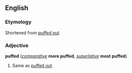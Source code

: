 ==English==
===Etymology===
Shortened from ''[[puffed out]]''.

===Adjective===
'''puffed''' (''[[comparative]]'' '''more puffed''', ''[[superlative]]'' '''most puffed''')

#Same as [[puffed out]].